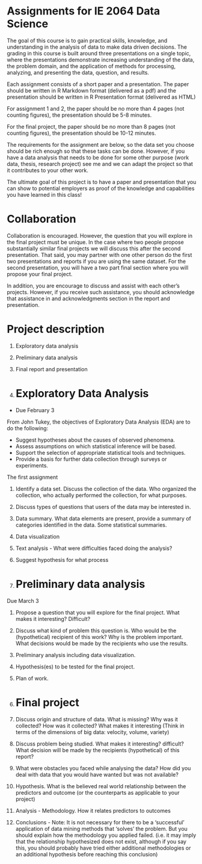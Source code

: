 Assignments for IE 2064 Data Science
====================================

The goal of this course is to gain practical skills, knowledge, and understanding in the analysis of data to make data driven decisions.  The grading in this course is built around three presentations on a single topic, where the presentations demonstrate increasing understanding of the data, the problem domain, and the application of methods for processing, analyzing, and presenting the data, question, and results.

Each assignment consists of a short paper and a presentation. The paper should be written in R Markdown format (delivered as a pdf) and the presentation should be written in R Presentation format (delivered as HTML)

For assignment 1 and 2, the paper should be no more than 4 pages (not counting figures), the presentation should be 5-8 minutes.

For the final project, the paper should be no more than 8 pages (not counting figures), the presentation should be 10-12 minutes.

The requirements for the assignment are below, so the data set you choose should be rich enough so that these tasks can be done.  However, if you have a data analysis that needs to be done for some other purpose (work data, thesis, research project) see me and we can adapt the project so that it contributes to your other work.

The ultimate goal of this project is to have a paper and presentation that you can show to potential employers as proof of the knowledge and capabilities you have learned in this class!

Collaboration
=============

Collaboration is encouraged. However, the question that you will explore in the final project must be unique. In the case where two people propose substantially similar final projects we will discuss this after the second presentation.  That said, you may partner with one other person do the first two presentations and reports if you are using the same dataset. For the second presentation, you will have a two part final section where you will propose your final project.

In addition, you are encourage to discuss and assist with each other's projects. However, if you receive such assistance, you should acknowledge that assistance in and acknowledgments section in the report and presentation.

Project description
===================

1.  Exploratory data analysis
2.  Preliminary data analysis
3.  Final report and presentation

1. Exploratory Data Analysis
============================

- Due February 3

From John Tukey, the objectives of Exploratory Data Analysis (EDA) are to do the following:

-    Suggest hypotheses about the causes of observed phenomena.
-    Assess assumptions on which statistical inference will be based.
-    Support the selection of appropriate statistical tools and techniques.
-    Provide a basis for further data collection through surveys or experiments.

The first assignment

1.  Identify a data set. Discuss the collection of the data. Who organized the collection, who actually performed the collection, for what purposes.
2.  Discuss types of questions that users of the data may be interested in.
3.  Data summary.  What data elements are present, provide a summary of categories identified in the data. Some statistical summaries.
4.  Data visualization
5.  Text analysis - What were difficulties faced doing the analysis?
6.  Suggest hypothesis for what process 
  
  
2.  Preliminary data analysis
=============================

Due March 3

1.  Propose a question that you will explore for the final project.  What makes it interesting? Difficult?
2.  Discuss what kind of problem this question is. Who would be the (hypothetical) recipient of this work? Why is the problem important.  What decisions would be made by the recipients who use the results.
3.  Preliminary analysis including data visualization.
4.  Hypothesis(es) to be tested for the final project.
5.  Plan of work.
  
3.  Final project
=================

1.  Discuss origin and structure of data.  What is missing?  Why was it collected?  How was it collected? What makes it interesting (Think in terms of the dimensions of big data: velocity, volume, variety)
2.  Discuss problem being studied.  What makes it interesting? difficult? What decision will be made by the recipients (hypothetical) of this report?
3.  What were obstacles you faced while analysing the data? How did you deal with data that you would have wanted but was not available?
4.  Hypothesis.  What is the believed real world relationship between the predictors and outcome (or the counterparts as applicable to your project)
4.  Analysis - Methodology. How it relates predictors to outcomes
5.  Conclusions - Note: It is not necessary for there to be a 'successful' application of data mining methods that 'solves' the problem. But you should explain how the methodology you applied failed. (i.e. it may imply that the relationship hypothesized does not exist, although if you say this, you should probably have tried either additional methodologies or an additional hypothesis before reaching this conclusion)
